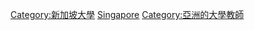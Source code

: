 [[Category:新加坡大學|Category:新加坡大學]]
[[Category:各國大學教師|Singapore]]
[[Category:亞洲的大學教師|Category:亞洲的大學教師]]
